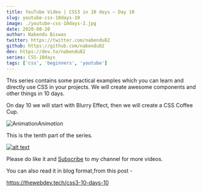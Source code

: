 ```yaml
---
title: YouTube Video | CSS3 in 10 days — Day 10
slug: youtube-css-10days-10
image: ./youtube-css-10days-2.jpg
date: 2020-08-20
author: Nabendu Biswas
twitter: https://twitter.com/nabendu82
github: https://github.com/nabendu82
dev: https://dev.to/nabendu82
series: CSS-10days
tags: ['css', 'beginners', 'youtube']
---
```


This series contains some practical examples which you can learn and directly use CSS in your projects. We will create awesome components and other things in 10 days.

On day 10 we will start with Blurry Effect, then we will create a CSS Coffee Cup.

<div className={styles.image__small}>

![Animation](https://res.cloudinary.com/dxkxvfo2o/image/upload/v1598018837/css3-day10.1_d81xry.gif)*Animation*

</div>

This is the tenth part of the series.

<div className={styles.image__small}>

[![alt text](https://res.cloudinary.com/dxkxvfo2o/image/upload/v1598018835/css3-day10_skuoj3.png)](https://youtu.be/6u_qhFg1aY4 "CSS Day-10")

</div>

Please do like it and [Subscribe](https://www.youtube.com/channel/UCRf7mazcufqZxd2pR3oQJuQ?sub_confirmation=1) to my channel for more videos.

You can also read it in blog format,from this post -

https://thewebdev.tech/css3-10-days-10

